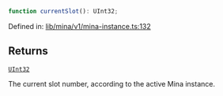 ```ts
function currentSlot(): UInt32;
```

Defined in: [lib/mina/v1/mina-instance.ts:132](https://github.com/o1-labs/o1js/blob/fca908c243ee8e908efacaf73a882d48759e675a/src/lib/mina/v1/mina-instance.ts#L132)

## Returns

[`UInt32`](../../../../classes/UInt32.mdx)

The current slot number, according to the active Mina instance.
